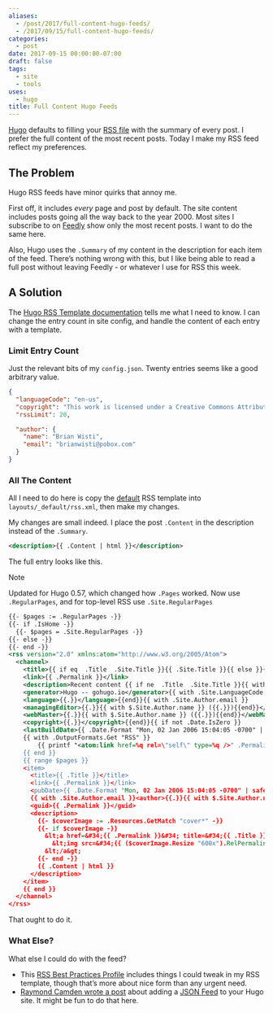 ```yaml
---
aliases:
  - /post/2017/full-content-hugo-feeds/
  - /2017/09/15/full-content-hugo-feeds/
categories:
  - post
date: 2017-09-15 00:00:00-07:00
draft: false
tags:
  - site
  - tools
uses:
  - hugo
title: Full Content Hugo Feeds
---
```


[Hugo]: http://gohugo.io/
[RSS file]: /index.xml

[Hugo][] defaults to filling your [RSS file][] with the summary of every post. I
prefer the full content of the most recent posts. Today I make my RSS feed
reflect my preferences.

## The Problem

Hugo RSS feeds have minor quirks that annoy me.

[Feedly]: https://feedly.com/

First off, it includes *every* page and post by default. The site content
includes posts going all the way back to the year 2000. Most sites I subscribe
to on [Feedly][] show only the most recent posts. I want to do the same here.

Also, Hugo uses the `.Summary` of my content in the description for each item of
the feed. There’s nothing wrong with this, but I like being able to read a full
post without leaving Feedly - or whatever I use for RSS this week.

## A Solution

[Hugo RSS Template documentation]: https://gohugo.io/templates/rss/

The [Hugo RSS Template documentation][] tells me what I need to know. I can
change the entry count in site config, and handle the content of each entry with
a template.

### Limit Entry Count

Just the relevant bits of my `config.json`. Twenty entries seems like a good
arbitrary value.

```json
{
  "languageCode": "en-us",
  "copyright": "This work is licensed under a Creative Commons Attribution-ShareAlike 4.0 International License",
  "rssLimit": 20,

  "author": {
    "name": "Brian Wisti",
    "email": "brianwisti@pobox.com"
  }
}
```

### All The Content

[default]: https://gohugo.io/templates/rss/#the-embedded-rss-xml

All I need to do here is copy the [default] RSS template into
`layouts/_default/rss.xml`, then make my changes.

My changes are small indeed. I place the post `.Content` in the description
instead of the `.Summary`.

```xml
<description>{{ .Content | html }}</description>
```

The full entry looks like this.

<aside class="admonition note">
<p class="admonition-title">Note</p>

Updated for Hugo 0.57, which changed how `.Pages` worked.
Now use `.RegularPages`, and for top-level RSS use `.Site.RegularPages`

</aside>

```xml
{{- $pages := .RegularPages -}}
{{- if .IsHome -}}
  {{- $pages = .Site.RegularPages -}}
{{- else -}}
{{- end -}}
<rss version="2.0" xmlns:atom="http://www.w3.org/2005/Atom">
  <channel>
    <title>{{ if eq  .Title  .Site.Title }}{{ .Site.Title }}{{ else }}{{ with .Title }}{{.}} on {{ end }}{{ .Site.Title }}{{ end }}</title>
    <link>{{ .Permalink }}</link>
    <description>Recent content {{ if ne  .Title  .Site.Title }}{{ with .Title }}in {{.}} {{ end }}{{ end }}on {{ .Site.Title }}</description>
    <generator>Hugo -- gohugo.io</generator>{{ with .Site.LanguageCode }}
    <language>{{.}}</language>{{end}}{{ with .Site.Author.email }}
    <managingEditor>{{.}}{{ with $.Site.Author.name }} ({{.}}){{end}}</managingEditor>{{end}}{{ with .Site.Author.email }}
    <webMaster>{{.}}{{ with $.Site.Author.name }} ({{.}}){{end}}</webMaster>{{end}}{{ with .Site.Copyright }}
    <copyright>{{.}}</copyright>{{end}}{{ if not .Date.IsZero }}
    <lastBuildDate>{{ .Date.Format "Mon, 02 Jan 2006 15:04:05 -0700" | safeHTML }}</lastBuildDate>{{ end }}
    {{ with .OutputFormats.Get "RSS" }}
        {{ printf "<atom:link href=%q rel=\"self\" type=%q />" .Permalink .MediaType | safeHTML }}
    {{ end }}
    {{ range $pages }}
    <item>
      <title>{{ .Title }}</title>
      <link>{{ .Permalink }}</link>
      <pubDate>{{ .Date.Format "Mon, 02 Jan 2006 15:04:05 -0700" | safeHTML }}</pubDate>
      {{ with .Site.Author.email }}<author>{{.}}{{ with $.Site.Author.name }} ({{.}}){{end}}</author>{{end}}
      <guid>{{ .Permalink }}</guid>
      <description>
        {{- $coverImage := .Resources.GetMatch "cover*" -}}
        {{- if $coverImage -}}
          &lt;a href=&#34;{{ .Permalink }}&#34; title=&#34;{{ .Title }}&#34;&gt;
            &lt;img src=&#34;{{ ($coverImage.Resize "600x").RelPermalink }}&#34; alt=&#34;{{ .Title }}&#34;&gt;
          &lt;/a&gt;
        {{- end -}}
        {{ .Content | html }}
      </description>
    </item>
    {{ end }}
  </channel>
</rss>
```

That ought to do it.

### What Else?

What else I could do with the feed?

[RSS Best Practices Profile]: http://www.rssboard.org/rss-profile
[Raymond Camden wrote a post]: https://www.raymondcamden.com/2017/05/18/creating-a-json-feed-for-hugo/
[JSON Feed]: https://jsonfeed.org/

* This [RSS Best Practices Profile][] includes things I could tweak in my RSS
  template, though that’s more about nice form than any urgent need.
* [Raymond Camden wrote a post][] about adding a [JSON Feed][] to your Hugo site.
  It might be fun to do that here.
